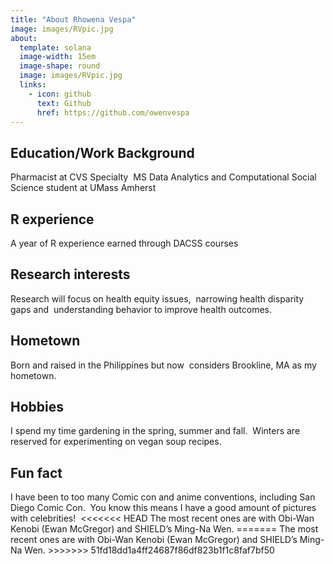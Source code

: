 ```yaml
---
title: "About Rhowena Vespa"
image: images/RVpic.jpg
about:
  template: solana
  image-width: 15em
  image-shape: round
  image: images/RVpic.jpg
  links:
    - icon: github
      text: Github
      href: https://github.com/owenvespa
---
```



## Education/Work Background

Pharmacist at CVS Specialty \ MS Data Analytics and Computational Social Science student at UMass Amherst

## R experience

A year of R experience earned through DACSS courses

## Research interests

Research will focus on health equity issues, \ narrowing health disparity gaps and \ understanding behavior to improve health outcomes.


## Hometown

Born and raised in the Philippines but now \ considers Brookline, MA as my hometown.

## Hobbies

I spend my time gardening in the spring, summer and fall. \ Winters are reserved for experimenting on vegan soup recipes.

## Fun fact

I have been to too many Comic con and anime conventions, including San Diego Comic Con. \ You know this means I have a good amount of pictures with celebrities!\ 
<<<<<<< HEAD
The most recent ones are with Obi-Wan Kenobi (Ewan McGregor) and SHIELD's Ming-Na Wen.
=======
The most recent ones are with Obi-Wan Kenobi (Ewan McGregor) and SHIELD's Ming-Na Wen.
>>>>>>> 51fd18dd1a4ff24687f86df823b1f1c8faf7bf50
